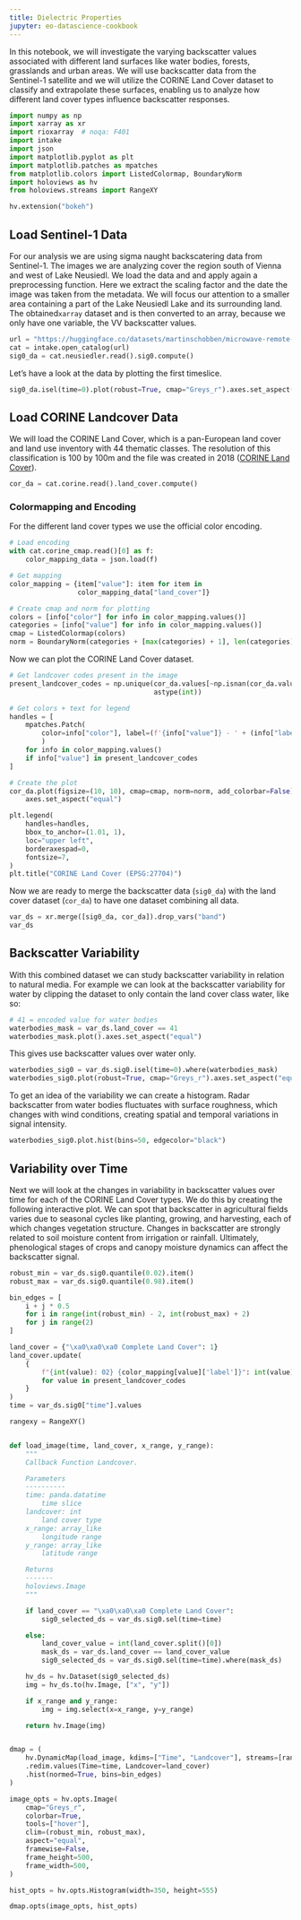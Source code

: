 ```yaml
---
title: Dielectric Properties
jupyter: eo-datascience-cookbook
---
```



In this notebook, we will investigate the varying backscatter values associated with different land surfaces like water bodies, forests, grasslands and urban areas. We will use backscatter data from the Sentinel-1 satellite and we will utilize the CORINE Land Cover dataset to classify and extrapolate these surfaces, enabling us to analyze how different land cover types influence backscatter responses.


```python
import numpy as np
import xarray as xr
import rioxarray  # noqa: F401
import intake
import json
import matplotlib.pyplot as plt
import matplotlib.patches as mpatches
from matplotlib.colors import ListedColormap, BoundaryNorm
import holoviews as hv
from holoviews.streams import RangeXY

hv.extension("bokeh")
```

## Load Sentinel-1 Data

For our analysis we are using sigma naught backscatering data from Sentinel-1. The images we are analyzing cover the region south of Vienna and west of Lake Neusiedl. We load the data and and apply again a preprocessing function. Here we extract the scaling factor and the date the image was taken from the metadata. We will focus our attention to a smaller area containing a part of the Lake Neusiedl Lake and its surrounding land. The obtained`xarray` dataset and is then converted to an array, because we only have one variable, the VV backscatter values.

```python
url = "https://huggingface.co/datasets/martinschobben/microwave-remote-sensing/resolve/main/microwave-remote-sensing.yml"
cat = intake.open_catalog(url)
sig0_da = cat.neusiedler.read().sig0.compute()
```

Let's have a look at the data by plotting the first timeslice.

```python
sig0_da.isel(time=0).plot(robust=True, cmap="Greys_r").axes.set_aspect("equal")
```

## Load CORINE Landcover Data

We will load the CORINE Land Cover, which is a pan-European land cover and land use inventory with 44 thematic classes. The resolution of this classification is 100 by 100m and the file was created in 2018
([CORINE Land Cover](https://land.copernicus.eu/en/products/corine-land-cover)).

```python
cor_da = cat.corine.read().land_cover.compute()
```

### Colormapping and Encoding

For the different land cover types we use the official color encoding.

```python
# Load encoding
with cat.corine_cmap.read()[0] as f:
    color_mapping_data = json.load(f)

# Get mapping
color_mapping = {item["value"]: item for item in
                 color_mapping_data["land_cover"]}

# Create cmap and norm for plotting
colors = [info["color"] for info in color_mapping.values()]
categories = [info["value"] for info in color_mapping.values()]
cmap = ListedColormap(colors)
norm = BoundaryNorm(categories + [max(categories) + 1], len(categories))
```

Now we can plot the CORINE Land Cover dataset.

```python
# Get landcover codes present in the image
present_landcover_codes = np.unique(cor_da.values[~np.isnan(cor_da.values)].
                                    astype(int))

# Get colors + text for legend
handles = [
    mpatches.Patch(
        color=info["color"], label=(f'{info["value"]} - ' + (info["label"]))
        )
    for info in color_mapping.values()
    if info["value"] in present_landcover_codes
]

# Create the plot
cor_da.plot(figsize=(10, 10), cmap=cmap, norm=norm, add_colorbar=False).\
    axes.set_aspect("equal")

plt.legend(
    handles=handles,
    bbox_to_anchor=(1.01, 1),
    loc="upper left",
    borderaxespad=0,
    fontsize=7,
)
plt.title("CORINE Land Cover (EPSG:27704)")
```

Now we are ready to merge the backscatter data (`sig0_da`) with the land cover dataset (`cor_da`) to have one dataset combining all data.

```python
var_ds = xr.merge([sig0_da, cor_da]).drop_vars("band")
var_ds
```

## Backscatter Variability

With this combined dataset we can study backscatter variability in relation to natural media. For example we can look at the backscatter variability for water by clipping the dataset to only contain the land cover class water, like so:

```python
# 41 = encoded value for water bodies
waterbodies_mask = var_ds.land_cover == 41
waterbodies_mask.plot().axes.set_aspect("equal")
```

This gives use backscatter values over water only.

```python
waterbodies_sig0 = var_ds.sig0.isel(time=0).where(waterbodies_mask)
waterbodies_sig0.plot(robust=True, cmap="Greys_r").axes.set_aspect("equal")
```

To get an idea of the variability we can create a histogram. Radar backscatter from water bodies fluctuates with surface roughness, which changes with wind conditions, creating spatial and temporal variations in signal intensity.

```python
waterbodies_sig0.plot.hist(bins=50, edgecolor="black")
```

## Variability over Time

Next we will look at the changes in variability in backscatter values over time for each of the CORINE Land Cover types. We do this by creating the following interactive plot. We can spot that backscatter in agricultural fields varies due to seasonal cycles like planting, growing, and harvesting, each of which changes vegetation structure. Changes in backscatter are strongly related to soil moisture content from irrigation or rainfall. Ultimately, phenological stages of crops and canopy moisture dynamics can affect the backscatter signal.

```python
robust_min = var_ds.sig0.quantile(0.02).item()
robust_max = var_ds.sig0.quantile(0.98).item()

bin_edges = [
    i + j * 0.5
    for i in range(int(robust_min) - 2, int(robust_max) + 2)
    for j in range(2)
]

land_cover = {"\xa0\xa0\xa0 Complete Land Cover": 1}
land_cover.update(
    {
        f"{int(value): 02} {color_mapping[value]['label']}": int(value)
        for value in present_landcover_codes
    }
)
time = var_ds.sig0["time"].values

rangexy = RangeXY()


def load_image(time, land_cover, x_range, y_range):
    """
    Callback Function Landcover.

    Parameters
    ----------
    time: panda.datatime
        time slice
    landcover: int
        land cover type
    x_range: array_like
        longitude range
    y_range: array_like
        latitude range

    Returns
    -------
    holoviews.Image
    """

    if land_cover == "\xa0\xa0\xa0 Complete Land Cover":
        sig0_selected_ds = var_ds.sig0.sel(time=time)

    else:
        land_cover_value = int(land_cover.split()[0])
        mask_ds = var_ds.land_cover == land_cover_value
        sig0_selected_ds = var_ds.sig0.sel(time=time).where(mask_ds)

    hv_ds = hv.Dataset(sig0_selected_ds)
    img = hv_ds.to(hv.Image, ["x", "y"])

    if x_range and y_range:
        img = img.select(x=x_range, y=y_range)

    return hv.Image(img)


dmap = (
    hv.DynamicMap(load_image, kdims=["Time", "Landcover"], streams=[rangexy])
    .redim.values(Time=time, Landcover=land_cover)
    .hist(normed=True, bins=bin_edges)
)

image_opts = hv.opts.Image(
    cmap="Greys_r",
    colorbar=True,
    tools=["hover"],
    clim=(robust_min, robust_max),
    aspect="equal",
    framewise=False,
    frame_height=500,
    frame_width=500,
)

hist_opts = hv.opts.Histogram(width=350, height=555)

dmap.opts(image_opts, hist_opts)
```
